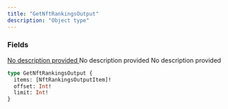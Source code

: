 ```yaml
---
title: "GetNftRankingsOutput"
description: "Object type"
---
```


### Fields

<a href="/api-reference/types/nftrankingsoutputitem">
  <ResponseField name="items" type="[NftRankingsOutputItem]!" required>
    No description provided
  </ResponseField>
</a>

<ResponseField name="offset" type="Int!" required>
  No description provided
</ResponseField>

<ResponseField name="limit" type="Int!" required>
  No description provided
</ResponseField>


```graphql GetNftRankingsOutput
type GetNftRankingsOutput {
  items: [NftRankingsOutputItem]!
  offset: Int!
  limit: Int!
}
```

